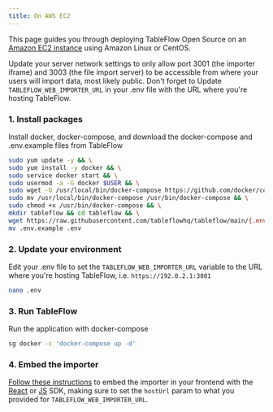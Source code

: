 ```yaml
---
title: On AWS EC2
---
```


This page guides you through deploying TableFlow Open Source on an [Amazon EC2 instance](https://docs.aws.amazon.com/AWSEC2/latest/UserGuide/concepts.html) using Amazon Linux or CentOS.

<Info>Update your server network settings to only allow port 3001 (the importer iframe) and 3003 (the file import
  server) to be accessible from where your users will import data, most likely public.</Info>
<Info>Don't forget to Update `TABLEFLOW_WEB_IMPORTER_URL` in your .env file with the URL where you're hosting
  TableFlow.</Info>

### 1. Install packages
Install docker, docker-compose, and download the docker-compose and .env.example files from TableFlow
```bash
sudo yum update -y && \
sudo yum install -y docker && \
sudo service docker start && \
sudo usermod -a -G docker $USER && \
sudo wget -O /usr/local/bin/docker-compose https://github.com/docker/compose/releases/download/v2.19.1/docker-compose-$(uname -s)-$(uname -m) && \
sudo mv /usr/local/bin/docker-compose /usr/bin/docker-compose && \
sudo chmod +x /usr/bin/docker-compose && \
mkdir tableflow && cd tableflow && \
wget https://raw.githubusercontent.com/tableflowhq/tableflow/main/{.env.example,docker-compose.yml,docker-compose.base.yml} && \
mv .env.example .env
```

### 2. Update your environment
Edit your .env file to set the `TABLEFLOW_WEB_IMPORTER_URL` variable to the URL where you're hosting TableFlow, i.e. `https://192.0.2.1:3001`
```bash
nano .env
```

### 3. Run TableFlow
Run the application with docker-compose
```bash
sg docker -c 'docker-compose up -d'
```

### 4. Embed the importer
[Follow these instructions](/embed-importer#using-tableflow-open-source) to embed the importer in your frontend with
the [React](https://tableflow.com/docs/sdk/react) or [JS](https://tableflow.com/docs/sdk/javascript) SDK, making sure
to set the `hostUrl` param to what you provided for `TABLEFLOW_WEB_IMPORTER_URL`.
